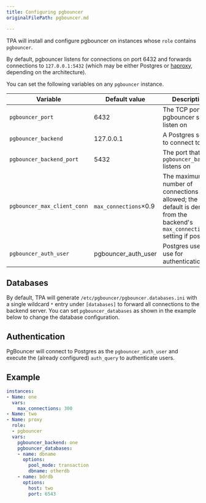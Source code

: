 ```yaml
---
title: Configuring pgbouncer
originalFilePath: pgbouncer.md

---
```


TPA will install and configure pgbouncer on instances whose `role`
contains `pgbouncer`.

By default, pgbouncer listens for connections on port 6432 and forwards
connections to `127.0.0.1:5432` (which may be either Postgres or
[haproxy](haproxy/), depending on the architecture).

You can set the following variables on any `pgbouncer` instance.

| Variable                    | Default value         | Description                                                                                                                |
| --------------------------- | --------------------- | -------------------------------------------------------------------------------------------------------------------------- |
| `pgbouncer_port`            | 6432                  | The TCP port pgbouncer should listen on                                                                                    |
| `pgbouncer_backend`         | 127.0.0.1             | A Postgres server to connect to                                                                                            |
| `pgbouncer_backend_port`    | 5432                  | The port that the `pgbouncer_backend` listens on                                                                           |
| `pgbouncer_max_client_conn` | `max_connections`×0.9 | The maximum number of connections allowed; the default is derived from the backend's `max_connections` setting if possible |
| `pgbouncer_auth_user`       | pgbouncer_auth_user   | Postgres user to use for authentication                                                                                    |

## Databases

By default, TPA will generate
`/etc/pgbouncer/pgbouncer.databases.ini` with a single wildcard `*`
entry under `[databases]` to forward all connections to the backend
server. You can set `pgbouncer_databases` as shown in the example below
to change the database configuration.

## Authentication

PgBouncer will connect to Postgres as the `pgbouncer_auth_user` and
execute the (already configured) `auth_query` to authenticate users.

## Example

```yaml
instances:
- Name: one
  vars:
    max_connections: 300
- Name: two
- Name: proxy
  role:
  - pgbouncer
  vars:
    pgbouncer_backend: one
    pgbouncer_databases:
    - name: dbname
      options:
        pool_mode: transaction
        dbname: otherdb
    - name: bdrdb
      options:
        host: two
        port: 6543
```
